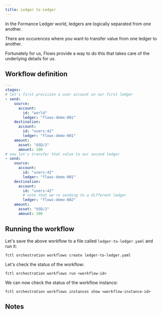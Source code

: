 ```yaml
---
title: Ledger to Ledger
---
```


In the Formance Ledger world, ledgers are logically separated from one another. 

There are occurences where you want to transfer value from one ledger to another.

Fortunately for us, Flows provide a way to do this that takes care of the underlying details for us.

## Workflow definition

```yaml
---
stages:
# let's first provision a user account on our first ledger
- send:
    source:
      account: 
        id: "world"
        ledger: "flows-demo-001"
    destination:
      account:
        id: "users:42"
        ledger: "flows-demo-001"
    amount:
      asset: "USD/2"
      amount: 100
# now let's transfer that value to our second ledger
- send:
    source:
      account:
        id: "users:42"
        ledger: "flows-demo-001"
    destination:
      account:
        id: "users:42"
        # note that we're sending to a different ledger
        ledger: "flows-demo-002"
    amount:
      asset: "USD/2"
      amount: 100
```

## Running the workflow

Let's save the above workflow to a file called `ledger-to-ledger.yaml` and run it:

```shell
fctl orchestration workflows create ledger-to-ledger.yaml
```

Let's check the status of the workflow:

```shell
fctl orchestration workflows run <workflow-id>
```

We can now check the status of the workflow instance:

```
fctl orchestration workflows instances show <workflow-instance-id>
```

## Notes

